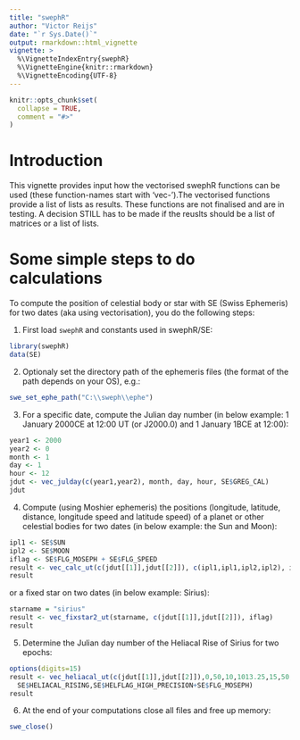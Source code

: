```yaml
---
title: "swephR"
author: "Victor Reijs"
date: "`r Sys.Date()`"
output: rmarkdown::html_vignette
vignette: >
  %\VignetteIndexEntry{swephR}
  %\VignetteEngine{knitr::rmarkdown}
  %\VignetteEncoding{UTF-8}
---
```


```r
knitr::opts_chunk$set(
  collapse = TRUE,
  comment = "#>"
)
```

# Introduction
This vignette provides input how the vectorised swephR functions can be used (these function-names start with 'vec-').The vectorised functions provide a list of lists as results. 
These functions are not finalised and are in testing. A decision STILL has to be made if the reuslts should be a list of matrices or a list of lists.


# Some simple steps to do calculations
To compute the position of celestial body or star with SE (Swiss Ephemeris) for two dates (aka using vectorisation), you do the following steps:


1. First load `swephR` and constants used in swephR/SE:
```r
library(swephR)
data(SE)
```

2. Optionaly set the directory path of the ephemeris files  (the format of the path depends on your OS), e.g.:
```r
swe_set_ephe_path("C:\\sweph\\ephe")
```

3. For a specific date, compute the Julian day number (in below example: 1 January 2000CE at 12:00 UT (or J2000.0) and 1 January 1BCE at 12:00):
```r
year1 <- 2000
year2 <- 0
month <- 1
day <- 1
hour <- 12
jdut <- vec_julday(c(year1,year2), month, day, hour, SE$GREG_CAL)
jdut
```
4. Compute (using Moshier ephemeris) the positions (longitude, latitude, distance, longitude speed and latitude speed) of a planet or other celestial bodies for two dates (in below example: the Sun and Moon):
```r
ipl1 <- SE$SUN
ipl2 <- SE$MOON
iflag <- SE$FLG_MOSEPH + SE$FLG_SPEED
result <- vec_calc_ut(c(jdut[[1]],jdut[[2]]), c(ipl1,ipl1,ipl2,ipl2), iflag)
result
```
or a fixed star on two dates (in below example: Sirius):
```r
starname = "sirius"
result <- vec_fixstar2_ut(starname, c(jdut[[1]],jdut[[2]]), iflag)
result
```

5. Determine the Julian day number of the Heliacal Rise of Sirius for two epochs:
```r
options(digits=15)
result <- vec_heliacal_ut(c(jdut[[1]],jdut[[2]]),0,50,10,1013.25,15,50,0.25,25,1,1,1,5,0.8,starname,
  SE$HELIACAL_RISING,SE$HELFLAG_HIGH_PRECISION+SE$FLG_MOSEPH)
result
```


6.	At the end of your computations close all files and free up memory:
```r
swe_close()
```
